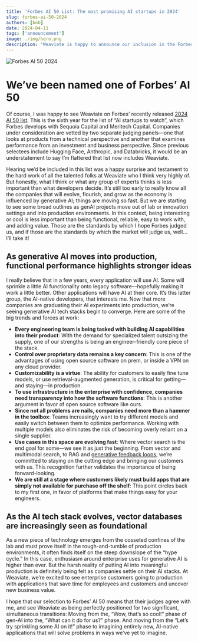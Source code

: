 ```yaml
---
title: 'Forbes AI 50 List: The most promising AI startups in 2024'
slug: forbes-ai-50-2024
authors: [bob]
date: 2024-04-11
tags: ['announcement']
image: ./img/hero.png
description: "Weaviate is happy to announce our inclusion in the Forbes AI 50 2024 list!"
---
```

![Forbes AI 50 2024](./img/hero.png)

# We’ve been named one of Forbes’ AI 50

Of course, I was happy to see Weaviate on Forbes’ recently released [2024 AI 50 list](https://www.forbes.com/lists/ai50/?sh=3d5886d8290f). This is the sixth year for the list of “AI startups to watch”, which Forbes develops with Sequoia Capital and Meritech Capital. Companies under consideration are vetted by two separate judging panels—one that looks at products from a technical perspective and another that examines performance from an investment and business perspective. Since previous selectees include Hugging Face, Anthropic, and Databricks, it would be an understatement to say I’m flattered that list now includes Weaviate.

Hearing we’d be included in this list was a happy surprise and testament to the hard work of all the talented folks at Weaviate who I think very highly of. But honestly, what I think or what any group of experts thinks is less important than what developers decide. It’s still too early to really know all the companies that will evolve, flourish, and grow as the economy is influenced by generative AI; things are moving so fast. But we are starting to see some broad outlines as genAI projects move out of lab or innovation settings and into production environments. In this context, being interesting or cool is less important than being functional, reliable, easy to work with, and adding value. Those are the standards by which I hope Forbes judged us, and if those are the standards by which the market will judge us, well… I’ll take it!

##  As generative AI moves into production, functional performance highlights stronger ideas

I really believe that in a few years, every application will use AI. Some will sprinkle a little AI functionality onto legacy software—hopefully making it work a little better. Other applications will have AI at their core. It’s this latter group, the AI-native developers, that interests me. Now that more companies are graduating their AI experiments into production, we’re seeing generative AI tech stacks begin to converge. Here are some of the big trends and forces at work:

* **Every engineering team is being tasked with building AI capabilities into their product**: With the  demand for specialized talent outsizing the supply, one of our strengths is being an engineer-friendly core piece of the stack.
* **Control over proprietary data remains a key concern**: This is one of the advantages of using open source software on prem, or inside a VPN on any cloud provider.
* **Customizability is a virtue**: The ability for customers to easily fine tune models, or use retrieval-augmented generation, is critical for getting—and staying—in production.
* **To use infrastructure in the enterprise with confidence, companies need transparency into how the software functions**: This is another argument in favor of open source software like ours.
* **Since not all problems are nails, companies need more than a hammer in the toolbox**: Teams increasingly want to try different models and easily switch between them to optimize performance. Working with multiple models also eliminates the risk of becoming overly reliant on a single supplier.
* **Use cases in this space are evolving fast**: Where vector search is the end goal for some—we see it as just the beginning. From vector and multimodal search, to RAG and [generative feedback loops](/blog/2023-05-05-generative-feedback-loops/), we’re committed to staying on the cutting edge and bringing our customers with us. This recognition further validates the importance of being forward-looking. 
* **We are still at a stage where customers likely must build apps that are simply not available for purchase off the shelf**: This point circles back to my first one, in favor of platforms that make things easy for your engineers.

## As the AI tech stack evolves, vector databases are increasingly seen as foundational

As a new piece of technology emerges from the cosseted confines of the lab and must prove itself in the rough-and-tumble of production environments, it often finds itself on the steep downslope of the “hype cycle.” In this case, enthusiasm around enterprise uses for generative AI is higher than ever. But the harsh reality of putting AI into meaningful production is definitely being felt as companies settle on their AI stacks. At Weaviate, we’re excited to see enterprise customers going to production with applications that save time for employees and customers and uncover new business value. 
 
I hope that our selection to Forbes’ AI 50 means that their judges agree with me, and see Weaviate as being perfectly positioned for two significant, simultaneous transitions: Moving from the, “Wow, that’s so cool!” phase of gen-AI into the, “What can it do for us?” phase. And moving from the “Let’s try sprinkling some AI on it!” phase to imagining entirely new, AI-native applications that will solve problems in ways we’ve yet to imagine. 



<WhatNext />
